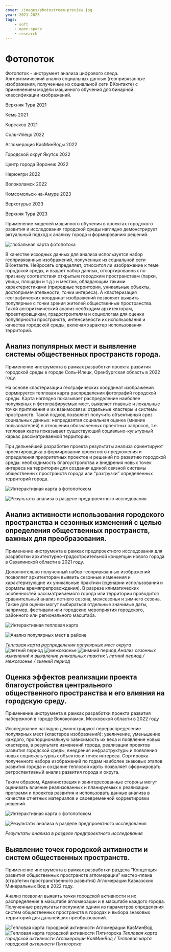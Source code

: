 ```yaml
---
cover: /images/photostream-preview.jpg
year: 2021-2023
tags:
    - soft
    - open-space
    - research
---
```


# Фотопоток

<Flex>
<div>

Фотопоток - инструмент анализа цифрового следа. \
Алгоритмический анализ социальных данных (геопривязанные изображения, полученные из социальной сети ВКонтакте) с применением модели машинного обучения для бинарной классификации изображений.

</div>

<div>

<BlackHighlight>Верхняя Тура</BlackHighlight> 2021

<BlackHighlight>Кемь</BlackHighlight> 2021

<BlackHighlight>Корсаков</BlackHighlight> 2021

<BlackHighlight>Соль-Илецк</BlackHighlight> 2022

<BlackHighlight>Агломерация КавМинВоды</BlackHighlight> 2022

<BlackHighlight>Городской округ Якутск</BlackHighlight> 2022

<BlackHighlight>Центр города Воронеж</BlackHighlight> 2022

<BlackHighlight>Нерюнгри</BlackHighlight> 2022

<BlackHighlight>Волоколамск</BlackHighlight> 2022

<BlackHighlight>Комсомольск-на-Амуре</BlackHighlight> 2023

<BlackHighlight>Верхотурье</BlackHighlight> 2023

<BlackHighlight>Верхняя Тура</BlackHighlight> 2023

</div>
</Flex>

Применение моделей машинного обучения в проектах городского развития и исследования городской среды наглядно демонстрирует актуальный подход к анализу города и формированию решений.

<WideBlock>
    <Image src='/images/photostream-preview.jpg' width={1920} height={965} alt='глобальная карта фотопотока' />
</WideBlock>

В качестве исходных данных для анализа используется набор геопривязанных изображений, полученных из социальной сети ВКонтакте. Нейросеть определяет, относится ли изображение к теме городской среды, и выдает набор данных, отсортированных по признаку соответствия открытым городским пространствам (парки, улицы, площади и т.д.) и местам, обладающим такими характеристиками (природные территории, уникальные объекты, достопримечательности, точки интереса). А кластеризация географических координат изображений позволяет выявить популярные с точки зрения жителей общественные пространства. Такой алгоритмический анализ необходим архитекторам, проектировщикам, градостроителям и социологам для оценки популярности пространств, интенсивности их использования и качества городской среды, включая характер использования территорий.

## Анализ популярных мест и выявление системы общественных пространств города.

Применение инструмента в рамках разработки проекта развития городской среды в городе Соль-Илецк, Оренбургская область в 2022 году.

<BeforeAfter
    before='/images/photostream-01.jpg'
    after='/images/photostream-02.jpg'
    beforeCaption='Набор геопривязанных данных (изображений, полученных из социальной сети ВКонтакте)'
    afterCaption='Полученный набор данных, отсортированный по признаку соответствия открытым городским пространствам'
/>

На основе кластеризации географических координат изображений формируется тепловая карта распределения фотографий городской среды. Карта наглядно показывает распределение наиболее популярных и фотографируемых мест, выявляет главные и локальные точки притяжения и их взаимосвязи: отдельные кластеры и системы пространств. Такой подход позволяет получить объективный срез социальных данных: непредвзятая социальная оценка (мнение пользователей) в отношении обозначенных проектных запросов, т.е. тепловая карта показывает существующий социально-культурный каркас рассматриваемой территории.

<BeforeAfter
    before='/images/photostream-11.jpg'
    after='/images/photostream-12.jpg'
    beforeCaption='Кластеризация изображений по интенсивности и месторасположению'
    afterCaption='Выявление локальных центров активности в городе'
/>

При дельнейшей разработке проекта результаты анализа ориентируют проектировщика в формировании проектного предложения и определения приоритетных проектов и решений по развитию городской среды: необходимость благоустройства и внедрения новых точек интереса на территории для создания единой связной системы общественных пространств города или “разгрузки” определенных территорий города.

<Image
    src='/images/photostream-iframe-1.jpg'
    alt='Интерактивная карта в фотопотоком'
    width={1920}
    height={1200}
/>

<Image
    src='/images/photostream-30.jpg'
    alt='Результаты анализа в разделе предпроектного исследования'
    width={1531}
    height={1080}
/>

## Анализ активности использования городского пространства и сезонных изменений с целью определения общественных пространств, важных для преобразования.

Применение инструмента в рамках предпроектного исследования для разработки архитектурно-градостроительной концепции нового города в Сахалинской области в 2021 году.

Дополнительно полученный набор геопривязанных изображений позволяет архитекторам выявить сезонные изменения и  характеризующие их уникальные практики (сценарии использования и форматы времяпрепровождения). В разрезе климатических особенностей рассматриваемого города или территории проводится сравнительный анализ летнего сезона, межсезонья и зимнего сезона. Также для оценки могут выбираться отдельные значимые даты, например, фестивали или городские мероприятия городского, районного или регионального масштаба.

<Image
    src='/images/photostream-iframe-2.jpg'
    alt='Интерактивная тепловая карта'
    width={1920}
    height={1200}
/>

<Image
    src='/images/photostream-40.jpg'
    alt='Анализ популярных мест в районе'
    width={1744}
    height={1232}
/>

<Flex>
    <caption>
        <em>Тепловая карта распределения популярных мест округа</em>
    </caption>
</Flex>

<Carousel>
    <Image src="/images/photostream-50.jpg" alt="летний период" />
    <Image src="/images/photostream-51.jpg" alt="межсезонье" />
    <Image src="/images/photostream-52.jpg" alt="зимний период" />
</Carousel>

<Flex>
    <caption>
        <em>Анализ сезонных изменений и выявление уникальных практик</em> \
        <em>летний период / межсезонье / зимний период</em>
    </caption>
</Flex>

## Оценка эффектов реализации проекта благоустройства центрального общественного пространства и его влияния на городскую среду.

Применение инструмента в рамках разработки проекта развития набережной в городе Волоколамск, Московской области в 2022 году

Исследование наглядно демонстрируют перераспределение популярных мест (кластеров изображений): увеличение, уменьшение каждого, пропорциональную зависимость их веса и появление новых кластеров, в результате изменений города, реализации проектов развития городской среды, внедрения инфраструктуры и появления новых социокультурных объектов и точек интереса. Сортировка полученного набора изображений по годам наиболее знаковых этапов развития города и создание тепловой карты позволяет сформировать ретроспективный анализ развития города и округа.

Таким образом, Администрация и заинтересованные стороны могут оценивать влияние реализованных и планируемых к реализации программ и проектов развития и использовать данные анализа в качестве отчетных материалов и своевременной корректировки решений.

<Image
    src='/images/photostream-iframe-3.jpg'
    alt='Интерактивная карта с фотопотоком'
    width={1920}
    height={1200}
/>

<BeforeAfter
    before='/images/photostream-60.jpg'
    after='/images/photostream-61.jpg'
/>

<Image
    src='/images/photostream-70.jpg'
    alt='Результаты анализа в разделе предпроектного исследования'
    width={1920}
    height={1359}
/>

<Flex>
    <caption>
        <em>Результаты анализа в разделе предпроектного исследования</em>        
    </caption>
</Flex>

## Выявление точек городской активности и систем общественных пространств. 

Применение инструмента в рамках разработки раздела “Концепция развития общественных пространств агломерации” мастер-плана (стратегии пространственного развития) Агломерации Кавказских Минеральных Вод в 2022 году.

Анализ позволил выявить точки городской активности и их распределение в масштабе агломерации и в масштабе каждого города. Полученные результаты послужили одним из параметров определения систем общественных пространств в городах и выбора знаковых территорий для дальнейших преобразований.

<Carousel>
    <Image src="/images/photostream-80.jpg" alt="Тепловая карта городской активности Агломерации КавМинВод" />
    <Image src="/images/photostream-81.jpg" alt="Тепловая карта городской активности Пятигорска" />
</Carousel>

<Flex>
    <caption>
        <em>Тепловая карта городской активности Агломерации КавМинВод / Тепловая карта городской активности Пятигорска</em>
    </caption>
</Flex>
